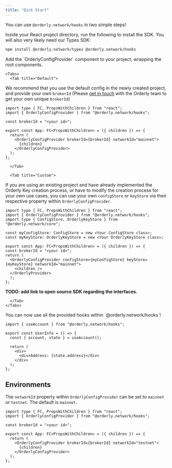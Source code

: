 ```yaml
---
title: "Qick Start"
---
```


You can use `@orderly.network/hooks` in two simple steps!

<Steps>
  <Step title="Installation">
Inside your React project directory, run the following to install the SDK. You will also very likely need our Types SDK:

```sh
npm install @orderly.network/types @orderly.network/hooks
```

  </Step>

  <Step title="Add OrderlyConfigProvider">
Add the `OrderlyConfigProvider` component to your project, wrapping the root components.

    <Tabs>
      <Tab title="Default">

We recommend that you use the default config in the newly created project, and provide your own `brokerId` (Please [get in touch](mailto:product@orderly.network) with the Orderly team to get your own unique `brokerId`)

```tsx
import type { FC, PropsWithChildren } from "react";
import { OrderlyConfigProvider } from "@orderly.network/hooks";

const brokerId = "<your id>";

export const App: FC<PropsWithChildren> = ({ children }) => {
  return (
    <OrderlyConfigProvider brokerId={brokerId} networkId="mainnet">
      {children}
    </OrderlyConfigProvider>
  );
};
```

      </Tab>

      <Tab title="Custom">

If you are using an existing project and have already implemented the Orderly Key creation process, or have to modify the creation process for your own use cases, you can use your own `configStore` or `keyStore` via their respective property within `OrderlyConfigProvider`.

```tsx
import type { FC, PropsWithChildren } from "react";
import { OrderlyConfigProvider } from "@orderly.network/hooks";
import type { ConfigStore, OrderlyKeyStore } from "@orderly.network/core";

const myConfigStore: ConfigStore = new <Your ConfigStore class>;
const myKeyStore: OrderlyKeyStore = new <Your OrderlyKeyStore class>;

export const App: FC<PropsWithChildren> = ({ children }) => {
const brokerId = "<your id>";
return (
  <OrderlyConfigProvider configStore={myConfigStore} keyStore={myKeyStore} networkId="mainnet">
    <children />
  </OrderlyProvider>
  );
};
```

**TODO: add link to open source SDK regarding the interfaces.**

      </Tab>
    </Tabs>

  </Step>

  <Step title="Setup complete!">
You can now use all the provided hooks within `@orderly.network/hooks`!

```tsx
import { useAccount } from "@orderly.network/hooks";

export const UserInfo = () => {
  const { account, state } = useAccount();

  return (
    <div>
      <div>Address: {state.address}</div>
    </div>
  );
};
```

  </Step>
</Steps>

## Environments

The `networkId` property within `OrderlyConfigProvider` can be set to `mainnet` or `testnet`. The default is `mainnet`.

```tsx
import type { FC, PropsWithChildren } from "react";
import { OrderlyConfigProvider } from "@orderly.network/hooks";

const brokerId = "<your id>";

export const App: FC<PropsWithChildren> = ({ children }) => {
  return (
    <OrderlyConfigProvider brokerId={brokerId} networkId="testnet">
      {children}
    </OrderlyConfigProvider>
  );
};
```
